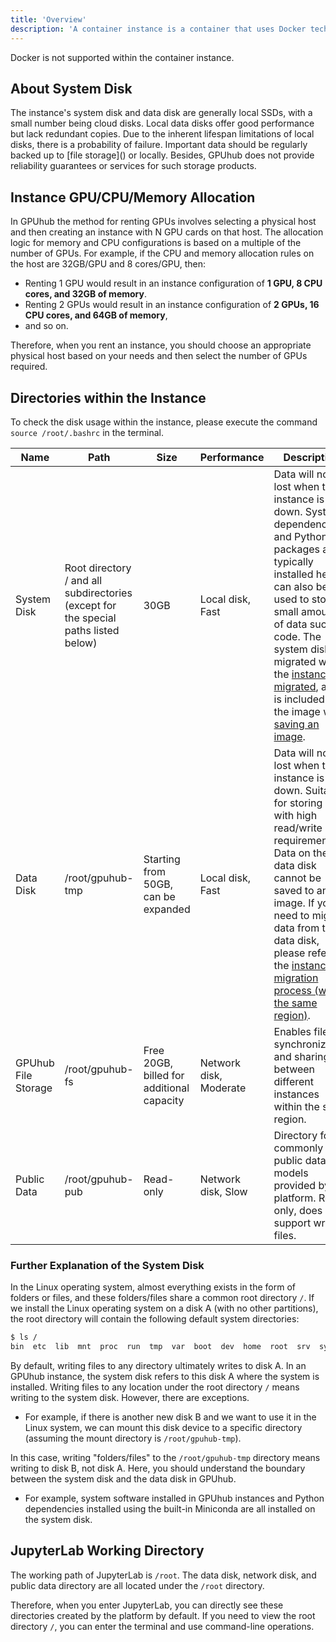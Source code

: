 ```yaml
---
title: 'Overview'
description: 'A container instance is a container that uses Docker technology for resource allocation and isolation. It has the advantages of lower performance loss and higher efficiency compared to virtual machine instances.'
---
```


<Note>
Docker is not supported within the container instance.
</Note>

## About System Disk

<Warning>
The instance's system disk and data disk are generally local SSDs, with a small number being cloud disks. 
Local data disks offer good performance but lack redundant copies. 
Due to the inherent lifespan limitations of local disks, there is a probability of failure. 
Important data should be regularly backed up to [file storage]() or locally. 
Besides, GPUhub does not provide reliability guarantees or services for such storage products.
</Warning>

## Instance GPU/CPU/Memory Allocation

In GPUhub the method for renting GPUs involves selecting a physical host and then creating an instance with N GPU cards on that host. The allocation logic for memory and CPU configurations is based on a multiple of the number of GPUs. 
For example, if the CPU and memory allocation rules on the host are 32GB/GPU and 8 cores/GPU, then: 

- Renting 1 GPU would result in an instance configuration of **1 GPU, 8 CPU cores, and 32GB of memory**. 
- Renting 2 GPUs would result in an instance configuration of **2 GPUs, 16 CPU cores, and 64GB of memory**, 
- and so on. 

Therefore, when you rent an instance, you should choose an appropriate physical host based on your needs and then select the number of GPUs required.

## Directories within the Instance

To check the disk usage within the instance, please execute the command ```source /root/.bashrc``` in the terminal.

|Name	|Path	|Size	|Performance	|Description|
|----|----|----|----|----|
|System Disk	|Root directory / and all subdirectories (except for the special paths listed below)	|30GB	|Local disk, Fast	|Data will not be lost when the instance is shut down. System dependencies and Python packages are typically installed here. It can also be used to store small amounts of data such as code. The system disk is migrated when the [instance is migrated](), and it is included in the image when [saving an image]().|
|Data Disk	|/root/gpuhub-tmp	|Starting from 50GB, can be expanded	|Local disk, Fast	|Data will not be lost when the instance is shut down. Suitable for storing data with high read/write I/O requirements. Data on the data disk cannot be saved to an image. If you need to migrate data from the data disk, please refer to the [instance migration process (within the same region)]().|
|GPUhub File Storage	|/root/gpuhub-fs	|Free 20GB, billed for additional capacity	|Network disk, Moderate	|Enables file synchronization and sharing between different instances within the same region.|
|Public Data	|/root/gpuhub-pub	|Read-only	|Network disk, Slow	|Directory for commonly used public data and models provided by the platform. Read-only, does not support writing files.|

### Further Explanation of the System Disk

In the Linux operating system, almost everything exists in the form of folders or files, and these folders/files share a common root directory ```/```. If we install the Linux operating system on a disk A (with no other partitions), the root directory will contain the following default system directories:

```bash bash
$ ls /
bin  etc  lib  mnt  proc  run  tmp  var  boot  dev  home  root  srv  sys   usr
```
By default, writing files to any directory ultimately writes to disk A. In an GPUhub instance, the system disk refers to this disk A where the system is installed. Writing files to any location under the root directory ```/``` means writing to the system disk. However, there are exceptions. 

- For example, if there is another new disk B and we want to use it in the Linux system, we can mount this disk device to a specific directory (assuming the mount directory is ```/root/gpuhub-tmp```). 

In this case, writing "folders/files" to the ```/root/gpuhub-tmp``` directory means writing to disk B, not disk A. Here, you should understand the boundary between the system disk and the data disk in GPUhub. 

- For example, system software installed in GPUhub instances and Python dependencies installed using the built-in Miniconda are all installed on the system disk.

## JupyterLab Working Directory

The working path of JupyterLab is ```/root```. The data disk, network disk, and public data directory are all located under the ```/root``` directory. 

Therefore, when you enter JupyterLab, you can directly see these directories created by the platform by default. If you need to view the root directory ```/```, you can enter the terminal and use command-line operations.